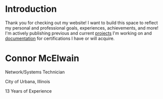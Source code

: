 
# Introduction
Thank you for checking out my website! I want to build this space to reflect my personal and professional goals, experiences, achievements, and more! I'm actively publishing previous and current [projects](/projects) I'm working on and [documentation](/posts) for certifications I have or will acquire.


<div style={{ display: 'flex', justifyContent: 'center', alignItems: 'center', height: '5vh' }}>
  <div style={{ textAlign: 'center' }}>
    <h1 style={{ fontSize: '4rem', marginBottom: '1rem' }}>
      Connor McElwain
    </h1>
    <p style={{ fontSize: '2rem', marginBottom: '0.5rem' }}>
      Network/Systems Technician
    </p>
    <p style={{ fontSize: '1.5rem', marginBottom: '1rem' }}>
      City of Urbana, Illinois
    </p>
    <p style={{ fontSize: '1.25rem' }}>
      13 Years of Experience
    </p>
  </div>
</div>